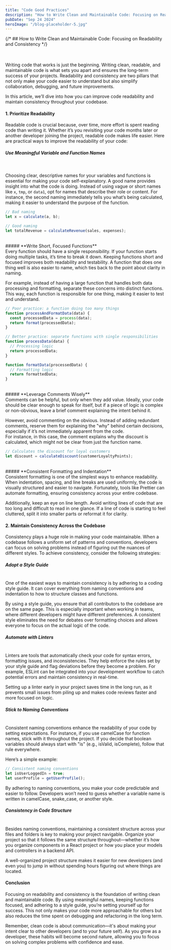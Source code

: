 ```yaml
---
title: "Code Good Practices"
description: "How to Write Clean and Maintainable Code: Focusing on Readability and Consistency"
pubDate: "Sep 24 2024"
heroImage: "/blog-placeholder-5.jpg"
---
```


{/* ## How to Write Clean and Maintainable Code: Focusing on Readability and Consistency */}

<br />
<br />
Writing code that works is just the beginning. Writing clean, readable, and
maintainable code is what sets you apart and ensures the long-term success of
your projects. Readability and consistency are two pillars that not only make
your code easier to understand but also simplify collaboration, debugging, and
future improvements.

In this article, we’ll dive into how you can improve code readability and maintain consistency throughout your codebase.

#### 1. Prioritize Readability

Readable code is crucial because, over time, more effort is spent reading code than writing it. Whether it’s you revisiting your code months later or another developer joining the project, readable code makes life easier. Here are practical ways to improve the readability of your code:

##### **Use Meaningful Variable and Function Names**

<br />

Choosing clear, descriptive names for your variables and functions is essential for making your code self-explanatory. A good name provides insight into what the code is doing. Instead of using vague or short names like `x`, `tmp`, or `data1`, opt for names that describe their role or content. For instance, the second naming immediately tells you what’s being calculated, making it easier to understand the purpose of the function.

```javascript
// Bad naming
let x = calculate(a, b);

// Good naming
let totalRevenue = calculateRevenue(sales, expenses);
```

<br />
##### **Write Short, Focused Functions**

<br />
Every function should have a single responsibility. If your function starts doing
multiple tasks, it’s time to break it down. Keeping functions short and focused improves
both readability and testability. A function that does one thing well is also easier
to name, which ties back to the point about clarity in naming.

For example, instead of having a large function that handles both data processing and formatting, separate these concerns into distinct functions. This way, each function is responsible for one thing, making it easier to test and understand.

```javascript
// Poor practice: a function doing too many things
function processAndFormatData(data) {
  const processedData = process(data);
  return format(processedData);
}

// Better practice: separate functions with single responsibilities
function processData(data) {
  // Processing logic
  return processedData;
}

function formatData(processedData) {
  // Formatting logic
  return formattedData;
}
```

<br />
##### **Leverage Comments Wisely**

<br />
Comments can be helpful, but only when they add value. Ideally, your code should
be clear enough to speak for itself, but if a piece of logic is complex or non-obvious,
leave a brief comment explaining the intent behind it.

However, avoid commenting on the obvious. Instead of adding redundant comments, reserve them for explaining the "why" behind certain decisions, especially if it’s not immediately apparent from the code.<br />
For instance, in this case, the comment explains why the discount is calculated,
which might not be clear from just the function name.

```javascript
// Calculates the discount for loyal customers
let discount = calculateDiscount(customerLoyaltyPoints);
```

<br />
##### **Consistent Formatting and Indentation**

<br />
Consistent formatting is one of the simplest ways to enhance readability. When indentation,
spacing, and line breaks are used uniformly, the code is visually structured and
easier to navigate. Fortunately, tools like Prettier can automate formatting, ensuring
consistency across your entire codebase.

Additionally, keep an eye on line length. Avoid writing lines of code that are too long and difficult to read in one glance. If a line of code is starting to feel cluttered, split it into smaller parts or reformat it for clarity.

#### 2. Maintain Consistency Across the Codebase

Consistency plays a huge role in making your code maintainable. When a codebase follows a uniform set of patterns and conventions, developers can focus on solving problems instead of figuring out the nuances of different styles. To achieve consistency, consider the following strategies:

##### **Adopt a Style Guide**

<br />
One of the easiest ways to maintain consistency is by adhering to a coding style
guide. It can cover everything from naming conventions and indentation to how to
structure classes and functions.

By using a style guide, you ensure that all contributors to the codebase are on the same page. This is especially important when working in teams, where different developers might have different preferences. A consistent style eliminates the need for debates over formatting choices and allows everyone to focus on the actual logic of the code.

##### **Automate with Linters**

<br />
Linters are tools that automatically check your code for syntax errors, formatting
issues, and inconsistencies. They help enforce the rules set by your style guide
and flag deviations before they become a problem. For example, ESLint can be integrated
into your development workflow to catch potential errors and maintain consistency
in real-time.

Setting up a linter early in your project saves time in the long run, as it prevents small issues from piling up and makes code reviews faster and more focused on logic.

##### **Stick to Naming Conventions**

<br />
Consistent naming conventions enhance the readability of your code by setting expectations.
For instance, if you use camelCase for function names, stick with it throughout the
project. If you decide that boolean variables should always start with "is" (e.g.,
isValid, isComplete), follow that rule everywhere.

Here’s a simple example:

```javascript
// Consistent naming conventions
let isUserLoggedIn = true;
let userProfile = getUserProfile();
```

By adhering to naming conventions, you make your code predictable and easier to follow. Developers won’t need to guess whether a variable name is written in camelCase, snake_case, or another style.

##### **Consistency in Code Structure**

<br />
Besides naming conventions, maintaining a consistent structure across your files
and folders is key to making your project navigable. Organize your project so that
it follows the same structure throughout—whether it’s how you organize components
in a React project or how you place your models and controllers in a backend API.

A well-organized project structure makes it easier for new developers (and even you) to jump in without spending hours figuring out where things are located.

#### Conclusion

Focusing on readability and consistency is the foundation of writing clean and maintainable code. By using meaningful names, keeping functions focused, and adhering to a style guide, you’re setting yourself up for success. This not only makes your code more approachable for others but also reduces the time spent on debugging and refactoring in the long term.

Remember, clean code is about communication—it's about making your intent clear to other developers (and to your future self). As you grow as a developer, these habits will become second nature, allowing you to focus on solving complex problems with confidence and ease.
